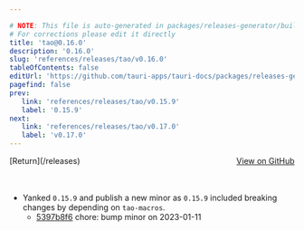 ```yaml
---

# NOTE: This file is auto-generated in packages/releases-generator/build.ts
# For corrections please edit it directly
title: 'tao@0.16.0'
description: '0.16.0'
slug: 'references/releases/tao/v0.16.0'
tableOfContents: false
editUrl: 'https://github.com/tauri-apps/tauri-docs/packages/releases-generator/build.ts'
pagefind: false
prev:
   link: 'references/releases/tao/v0.15.9'
   label: '0.15.9'
next:
   link: 'references/releases/tao/v0.17.0'
   label: 'v0.17.0'
---
```


<div style="margin-bottom:3rem; display: flex; justify-content: space-between; align-items: center"><span>[Return](/releases)</span><span><a href="https://github.com/tauri-apps/tao/releases/tag/tao-v0.16.0">View on GitHub</a></span></div>

- Yanked `0.15.9` and publish a new minor as `0.15.9` included breaking changes by depending on `tao-macros`.
  - [5397b8f6](https://github.com/tauri-apps/tao/commit/5397b8f6177f01418f1e56b60c9777395607278c) chore: bump minor on 2023-01-11

